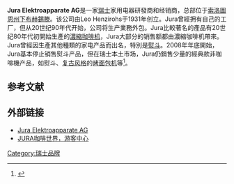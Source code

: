 {{Infobox company
| name             = Jura Elektroapparate
| logo             = File:Jura Logo.svg
| caption          = 
| type             = 公司
| genre            = 
| fate             = 
| predecessor      = 
| successor        = 
| foundation       = {{CHE}}[[下布赫錫滕|下布赫錫滕]] ({{Start date|1931}})
| founder          = Leo Henzirohs
| defunct          = 
| location_city    = [[下布赫錫滕|下布赫錫滕]]
| location_country = [[瑞士|瑞士]] 
| location         = 
| locations        = 
| area_served      = 
| key_people       = 
| industry         = [[家用电器|家用电器]]
| products         = [[濃縮咖啡機|濃縮咖啡機]]
| services         = 
| revenue          = 
| operating_income = 
| net_income       = 
| aum              = 
| assets           = 
| equity           = 
| owner            = 
| num_employees    = 
| parent           = 
| divisions        = 
| subsid           = 
| homepage         = {{URL|http://www.jura.com}}
| footnotes        = 
| intl             = 
}}'''Jura Elektroapparate AG'''是一家[[瑞士|瑞士]]家用电器研發商和经销商，总部位于[[索洛圖恩州|索洛圖恩州]][[下布赫錫滕|下布赫錫滕]]。该公司由Leo Henzirohs于1931年创立。Jura曾經拥有自己的工厂，但从20世纪90年代开始，公司将生产業務外包。Jura比較著名的產品有20世纪80年代初開始生產的[[濃縮咖啡机|濃縮咖啡机]]，Jura大部分的销售额都由濃縮咖啡机帶來。Jura曾經因生產其他種類的家电产品而出名，特別是[[熨斗|熨斗]]。2008年年底開始，Jura基本停止销售熨斗产品，但在瑞士本土市场，Jura仍銷售少量的經典款非咖啡機产品，如熨斗、[[复古风格|复古风格]]的[[烤面包机|烤面包机]]等<ref>{{Cite web|title=Bügel- und Haushaltssortiment|url=https://ch.jura.com/de/produkte-haushalt/haushaltsgeraete|accessdate=2010-04-05|author=Jura Schweiz|language=de|archive-date=2020-09-30|archive-url=https://web.archive.org/web/20200930085321/https://ch.jura.com/de/produkte-haushalt/haushaltsgeraete|dead-url=no}}</ref>。

==参考文献==
{{reflist}}

== 外部链接 ==

* [http://www.jura.com/ Jura Elektroapparate AG] {{Wayback|url=http://www.jura.com/ |date=20151208225846 }}
* [http://www.juraworld.com/ JURA咖啡世界，游客中心] {{Wayback|url=http://www.juraworld.com/ |date=20171204091959 }}

[[Category:瑞士品牌|Category:瑞士品牌]]
